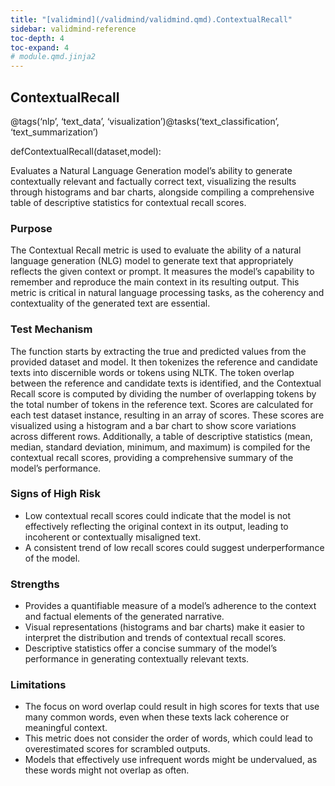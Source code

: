 ```yaml
---
title: "[validmind](/validmind/validmind.qmd).ContextualRecall"
sidebar: validmind-reference
toc-depth: 4
toc-expand: 4
# module.qmd.jinja2
---
```


<!-- function.qmd.jinja2 -->

## ContextualRecall{.suffix}

<!-- signatures.jinja2 -->

::: {.signature}

<span class="decorators"><span class="decorator">@<span class="n">tags(<span class="s">'nlp'</span>, <span class="s">'text_data'</span>, <span class="s">'visualization'</span>)</span></span><span class="decorator">@<span class="n">tasks(<span class="s">'text_classification'</span>, <span class="s">'text_summarization'</span>)</span></span></span>

<span class="kw">def</span><span class="name">ContextualRecall</span>(<span class="params"><span class="n">dataset</span><span class="muted">,</span></span><span class="params"><span class="n">model</span></span>):

:::

<!-- docstring.jinja2 -->

Evaluates a Natural Language Generation model's ability to generate contextually relevant and factually correct text, visualizing the results through histograms and bar charts, alongside compiling a comprehensive table of descriptive statistics for contextual recall scores.

### Purpose

The Contextual Recall metric is used to evaluate the ability of a natural language generation (NLG) model to generate text that appropriately reflects the given context or prompt. It measures the model's capability to remember and reproduce the main context in its resulting output. This metric is critical in natural language processing tasks, as the coherency and contextuality of the generated text are essential.

### Test Mechanism

The function starts by extracting the true and predicted values from the provided dataset and model. It then tokenizes the reference and candidate texts into discernible words or tokens using NLTK. The token overlap between the reference and candidate texts is identified, and the Contextual Recall score is computed by dividing the number of overlapping tokens by the total number of tokens in the reference text. Scores are calculated for each test dataset instance, resulting in an array of scores. These scores are visualized using a histogram and a bar chart to show score variations across different rows. Additionally, a table of descriptive statistics (mean, median, standard deviation, minimum, and maximum) is compiled for the contextual recall scores, providing a comprehensive summary of the model's performance.

### Signs of High Risk

- Low contextual recall scores could indicate that the model is not effectively reflecting the original context in its output, leading to incoherent or contextually misaligned text.
- A consistent trend of low recall scores could suggest underperformance of the model.

### Strengths

- Provides a quantifiable measure of a model's adherence to the context and factual elements of the generated narrative.
- Visual representations (histograms and bar charts) make it easier to interpret the distribution and trends of contextual recall scores.
- Descriptive statistics offer a concise summary of the model's performance in generating contextually relevant texts.

### Limitations

- The focus on word overlap could result in high scores for texts that use many common words, even when these texts lack coherence or meaningful context.
- This metric does not consider the order of words, which could lead to overestimated scores for scrambled outputs.
- Models that effectively use infrequent words might be undervalued, as these words might not overlap as often.
